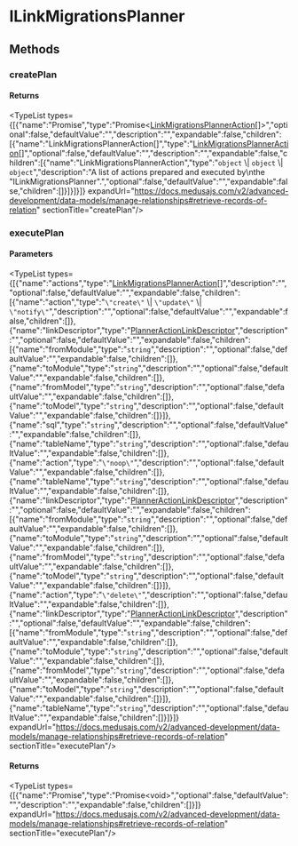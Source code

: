 
# ILinkMigrationsPlanner

## Methods

### createPlan

#### Returns

<TypeList types={[{"name":"Promise","type":"Promise&#60;[LinkMigrationsPlannerAction](../../types/types.LinkMigrationsPlannerAction/page.mdx)[]&#62;","optional":false,"defaultValue":"","description":"","expandable":false,"children":[{"name":"LinkMigrationsPlannerAction[]","type":"[LinkMigrationsPlannerAction](../../types/types.LinkMigrationsPlannerAction/page.mdx)[]","optional":false,"defaultValue":"","description":"","expandable":false,"children":[{"name":"LinkMigrationsPlannerAction","type":"`object` \\| `object` \\| `object`","description":"A list of actions prepared and executed by\nthe \"ILinkMigrationsPlanner\".","optional":false,"defaultValue":"","expandable":false,"children":[]}]}]}]} expandUrl="https://docs.medusajs.com/v2/advanced-development/data-models/manage-relationships#retrieve-records-of-relation" sectionTitle="createPlan"/>

### executePlan

#### Parameters

<TypeList types={[{"name":"actions","type":"[LinkMigrationsPlannerAction](../../types/types.LinkMigrationsPlannerAction/page.mdx)[]","description":"","optional":false,"defaultValue":"","expandable":false,"children":[{"name":"action","type":"`\"create\"` \\| `\"update\"` \\| `\"notify\"`","description":"","optional":false,"defaultValue":"","expandable":false,"children":[]},{"name":"linkDescriptor","type":"[PlannerActionLinkDescriptor](../../types/types.PlannerActionLinkDescriptor/page.mdx)","description":"","optional":false,"defaultValue":"","expandable":false,"children":[{"name":"fromModule","type":"`string`","description":"","optional":false,"defaultValue":"","expandable":false,"children":[]},{"name":"toModule","type":"`string`","description":"","optional":false,"defaultValue":"","expandable":false,"children":[]},{"name":"fromModel","type":"`string`","description":"","optional":false,"defaultValue":"","expandable":false,"children":[]},{"name":"toModel","type":"`string`","description":"","optional":false,"defaultValue":"","expandable":false,"children":[]}]},{"name":"sql","type":"`string`","description":"","optional":false,"defaultValue":"","expandable":false,"children":[]},{"name":"tableName","type":"`string`","description":"","optional":false,"defaultValue":"","expandable":false,"children":[]},{"name":"action","type":"`\"noop\"`","description":"","optional":false,"defaultValue":"","expandable":false,"children":[]},{"name":"tableName","type":"`string`","description":"","optional":false,"defaultValue":"","expandable":false,"children":[]},{"name":"linkDescriptor","type":"[PlannerActionLinkDescriptor](../../types/types.PlannerActionLinkDescriptor/page.mdx)","description":"","optional":false,"defaultValue":"","expandable":false,"children":[{"name":"fromModule","type":"`string`","description":"","optional":false,"defaultValue":"","expandable":false,"children":[]},{"name":"toModule","type":"`string`","description":"","optional":false,"defaultValue":"","expandable":false,"children":[]},{"name":"fromModel","type":"`string`","description":"","optional":false,"defaultValue":"","expandable":false,"children":[]},{"name":"toModel","type":"`string`","description":"","optional":false,"defaultValue":"","expandable":false,"children":[]}]},{"name":"action","type":"`\"delete\"`","description":"","optional":false,"defaultValue":"","expandable":false,"children":[]},{"name":"linkDescriptor","type":"[PlannerActionLinkDescriptor](../../types/types.PlannerActionLinkDescriptor/page.mdx)","description":"","optional":false,"defaultValue":"","expandable":false,"children":[{"name":"fromModule","type":"`string`","description":"","optional":false,"defaultValue":"","expandable":false,"children":[]},{"name":"toModule","type":"`string`","description":"","optional":false,"defaultValue":"","expandable":false,"children":[]},{"name":"fromModel","type":"`string`","description":"","optional":false,"defaultValue":"","expandable":false,"children":[]},{"name":"toModel","type":"`string`","description":"","optional":false,"defaultValue":"","expandable":false,"children":[]}]},{"name":"tableName","type":"`string`","description":"","optional":false,"defaultValue":"","expandable":false,"children":[]}]}]} expandUrl="https://docs.medusajs.com/v2/advanced-development/data-models/manage-relationships#retrieve-records-of-relation" sectionTitle="executePlan"/>

#### Returns

<TypeList types={[{"name":"Promise","type":"Promise&#60;void&#62;","optional":false,"defaultValue":"","description":"","expandable":false,"children":[]}]} expandUrl="https://docs.medusajs.com/v2/advanced-development/data-models/manage-relationships#retrieve-records-of-relation" sectionTitle="executePlan"/>
